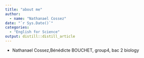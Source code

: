 ```yaml
---
title: "about me"
author:
  - name: "Nathanael Cossez" 
date: "`r Sys.Date()`"
categories:
  - "English for Science"
output: distill::distill_article
---
```



- Nathanael Cossez,Bénédicte BOUCHET, group4, bac 2 biology
